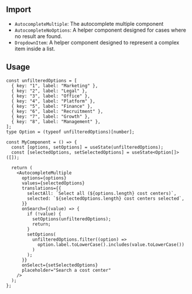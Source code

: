 
## Import

- `AutocompleteMultiple`: The autocomplete multiple component
- `AutocompleteNoOptions`: A helper component designed for cases where no result are found.
- `DropdownItem`: A helper component designed to represent a complex item inside a list.

## Usage

<Preview>
  <Demo />
</Preview>

```tsx
const unfilteredOptions = [
  { key: "1", label: "Marketing" },
  { key: "2", label: "Legal" },
  { key: "3", label: "Office" },
  { key: "4", label: "Platform" },
  { key: "5", label: "Finance" },
  { key: "6", label: "Recruitment" },
  { key: "7", label: "Growth" },
  { key: "8", label: "Management" },
];
type Option = (typeof unfilteredOptions)[number];

const MyComponent = () => {
  const [options, setOptions] = useState(unfilteredOptions);
  const [selectedOptions, setSelectedOptions] = useState<Option[]>([]);

  return (
    <AutocompleteMultiple
      options={options}
      values={selectedOptions}
      translations={{
        selectAll: `Select all (${options.length} cost centers)`,
        selected: `${selectedOptions.length} cost centers selected`,
      }}
      onSearch={(value) => {
        if (!value) {
          setOptions(unfilteredOptions);
          return;
        }
        setOptions(
          unfilteredOptions.filter((option) =>
            option.label.toLowerCase().includes(value.toLowerCase())
          )
        );
      }}
      onSelect={setSelectedOptions}
      placeholder="Search a cost center"
    />
  );
};
```
